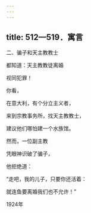 ```yaml
---
---
---
```

title: 512—519．寓言
---



二、骗子和天主教教士


都知道：天主教教徒离婚

视同犯罪！

你看，

在意大利，有个分立主义者，

来到宗教事务所，找天主教教士，

建议他们哪怕建一个水族馆。

然而，一位副主教

凭眼神识破了骗子，

他拒绝道：

“走吧，我的儿子，只要你还活着：

就连鱼要离婚我们也不允许！”

1924年